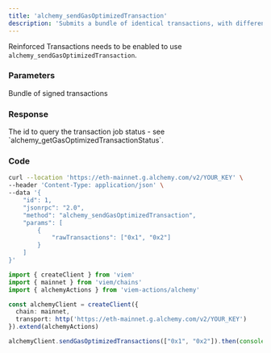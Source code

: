 ```yaml
---
title: 'alchemy_sendGasOptimizedTransaction'
description: 'Submits a bundle of identical transactions, with different gas values.'
---
```


<Info>Reinforced Transactions needs to be enabled to use `alchemy_sendGasOptimizedTransaction`.</Info>

### Parameters

<ParamField body="params" type="object[]" required>
  <Expandable title="items" defaultOpen>
    <ParamField type="object" body="param" required>
        <Expandable title="properties" defaultOpen>
            <ParamField body="rawTransactions" type="string[]" required>
            Bundle of signed transactions
            </ParamField>
        </Expandable>
    </ParamField>
  </Expandable>

  
</ParamField>

### Response

<ResponseField name="trackingId" type="string">
The id to query the transaction job status - see `alchemy_getGasOptimizedTransactionStatus`.
</ResponseField>

### Code

<CodeGroup>

```bash cURL
curl --location 'https://eth-mainnet.g.alchemy.com/v2/YOUR_KEY' \
--header 'Content-Type: application/json' \
--data '{
    "id": 1,
    "jsonrpc": "2.0",
    "method": "alchemy_sendGasOptimizedTransaction",
    "params": [
        {
            "rawTransactions": ["0x1", "0x2"]
        }
    ]
}'
```

```typescript viem.ts
import { createClient } from 'viem'
import { mainnet } from 'viem/chains'
import { alchemyActions } from 'viem-actions/alchemy'

const alchemyClient = createClient({
  chain: mainnet,
  transport: http('https://eth-mainnet.g.alchemy.com/v2/YOUR_KEY')
}).extend(alchemyActions)

alchemyClient.sendGasOptimizedTransactions(["0x1", "0x2"]).then(console.log) 

```

</CodeGroup>